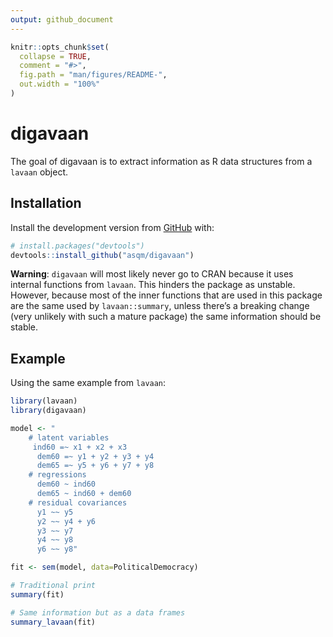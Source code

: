 ---
output: github_document
---

<!-- README.md is generated from README.Rmd. Please edit that file -->

```{r setup, include = FALSE}
knitr::opts_chunk$set(
  collapse = TRUE,
  comment = "#>",
  fig.path = "man/figures/README-",
  out.width = "100%"
)
```
# digavaan

The goal of digavaan is to extract information as R data structures from a `lavaan` object.

## Installation

Install the development version from [GitHub](https://github.com/) with:

``` r
# install.packages("devtools")
devtools::install_github("asqm/digavaan")
```

**Warning**: `digavaan` will most likely never go to CRAN because it uses internal functions from `lavaan`. This hinders the package as unstable. However, because most of the inner functions that are used in this package are the same used by `lavaan::summary`, unless there's a breaking change (very unlikely with such a mature package) the same information should be stable.

## Example

Using the same example from `lavaan`:

```{r}
library(lavaan)
library(digavaan)

model <- "
    # latent variables
     ind60 =~ x1 + x2 + x3
      dem60 =~ y1 + y2 + y3 + y4
      dem65 =~ y5 + y6 + y7 + y8
    # regressions
      dem60 ~ ind60
      dem65 ~ ind60 + dem60
    # residual covariances
      y1 ~~ y5
      y2 ~~ y4 + y6
      y3 ~~ y7
      y4 ~~ y8
      y6 ~~ y8"

fit <- sem(model, data=PoliticalDemocracy)

# Traditional print
summary(fit)

# Same information but as a data frames
summary_lavaan(fit)

```


